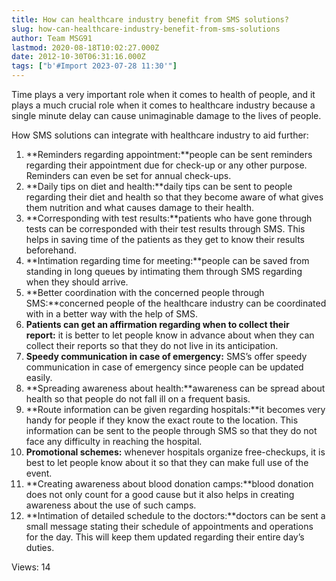 ```yaml
---
title: How can healthcare industry benefit from SMS solutions?
slug: how-can-healthcare-industry-benefit-from-sms-solutions
author: Team MSG91
lastmod: 2020-08-18T10:02:27.000Z
date: 2012-10-30T06:31:16.000Z
tags: ["b'#Import 2023-07-28 11:30'"]
---
```


Time plays a very important role when it comes to health of people, and it plays a much crucial role when it comes to healthcare industry because a single minute delay can cause unimaginable damage to the lives of people.


How SMS solutions can integrate with healthcare industry to aid further:


1. **Reminders regarding appointment:**people can be sent reminders regarding their appointment due for check-up or any other purpose. Reminders can even be set for annual check-ups.
2. **Daily tips on diet and health:**daily tips can be sent to people regarding their diet and health so that they become aware of what gives them nutrition and what causes damage to their health.
3. **Corresponding with test results:**patients who have gone through tests can be corresponded with their test results through SMS. This helps in saving time of the patients as they get to know their results beforehand.
4. **Intimation regarding time for meeting:**people can be saved from standing in long queues by intimating them through SMS regarding when they should arrive.
5. **Better coordination with the concerned people through SMS:**concerned people of the healthcare industry can be coordinated with in a better way with the help of SMS.
6. **Patients can get an affirmation regarding when to collect their report:** it is better to let people know in advance about when they can collect their reports so that they do not live in its anticipation.
7. **Speedy communication in case of emergency:** SMS’s offer speedy communication in case of emergency since people can be updated easily.
8. **Spreading awareness about health:**awareness can be spread about health so that people do not fall ill on a frequent basis.
9. **Route information can be given regarding hospitals:**it becomes very handy for people if they know the exact route to the location. This information can be sent to the people through SMS so that they do not face any difficulty in reaching the hospital.
10. **Promotional schemes:** whenever hospitals organize free-checkups, it is best to let people know about it so that they can make full use of the event.
11. **Creating awareness about blood donation camps:**blood donation does not only count for a good cause but it also helps in creating awareness about the use of such camps.
12. **Intimation of detailed schedule to the doctors:**doctors can be sent a small message stating their schedule of appointments and operations for the day. This will keep them updated regarding their entire day’s duties.


 Views: 14


